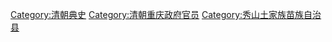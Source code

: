 [[Category:清朝典史|Category:清朝典史]]
[[Category:清朝重庆政府官员|Category:清朝重庆政府官员]]
[[Category:秀山土家族苗族自治县|Category:秀山土家族苗族自治县]]